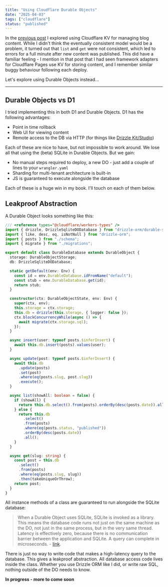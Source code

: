 ```yaml
---
title: "Using Cloudflare Durable Objects"
date: "2025-04-03"
tags: ["cloudflare"]
status: "published"
---
```


In the [previous post](/blog/cloudflare-kv) I explored using Cloudflare KV for managing blog content. While I didn't think the eventually consistent model would be a problem, it turned out that `list` and `get` were not consistent, which led to errors for a full minute after new content was published. This did have a familiar feeling - I mention in that post that I had seen framework adapters for Cloudflare Pages use KV for storing content, and I remember similar buggy behaviour following each deploy. 

Let's explore using Durable Objects instead...


---

## Durable Objects vs D1
I tried implementing this in both D1 and Durable Objects. D1 has the following advantages:

- Point in time rollback
- Web UI for viewing content
- Remote access to the DB via HTTP (for things like [Drizzle Kit/Studio](https://orm.drizzle.team/docs/guides/d1-http-with-drizzle-kit)) 

Each of these are nice to have, but not impossible to work around. We lose all that using the (beta) SQLite in Durable Objects. But we gain:

- No manual steps required to deploy, a new DO - just add a couple of lines to your `wrangler.yaml`
- Sharding for multi-tenant architecture is built-in
- JS is guaranteed to execute alongside the database

Each of these is a huge win in my book. I'll touch on each of them below. 

## Leakproof Abstraction
A Durable Object looks something like this:

```typescript
/// <reference types="@cloudflare/workers-types" />
import { drizzle, DrizzleSqliteDODatabase } from "drizzle-orm/durable-sqlite";
import { like, desc, eq, isNotNull } from "drizzle-orm";
import { posts } from "./schema";
import { migrate } from "./migrations";

export default class DurableDatabase extends DurableObject {
  storage: DurableObjectStorage;
  db: DrizzleSqliteDODatabase;

  static getDefault(env: Env) {
    const id = env.DurableDatabase.idFromName("default");
    const stub = env.DurableDatabase.get(id);
    return stub;
  }

  constructor(ctx: DurableObjectState, env: Env) {
    super(ctx, env);
    this.storage = ctx.storage;
    this.db = drizzle(this.storage, { logger: false });
    ctx.blockConcurrencyWhile(async () => {
      await migrate(ctx.storage.sql);
    });
  }

  async insert(user: typeof posts.$inferInsert) {
    await this.db.insert(posts).values(user);
  }

  async update(post: typeof posts.$inferInsert) {
    await this.db
      .update(posts)
      .set(post)
      .where(eq(posts.slug, post.slug))
      .execute();
  }

  async list(showAll: boolean = false) {
    if (showAll) {
      return this.db.select().from(posts).orderBy(desc(posts.date)).all();
    } else {
      return this.db
        .select()
        .from(posts)
        .where(eq(posts.status, "published"))
        .orderBy(desc(posts.date))
        .all();
    }
  }

  async get(slug: string) {
    const post = this.db
      .select()
      .from(posts)
      .where(eq(posts.slug, slug))
      .then(takeUniqueOrThrow);
    return post;
  }
}
```

All instance methods of a class are guaranteed to run alongside the SQLite database:

> When a Durable Object uses SQLite, SQLite is invoked as a library. This means the database code runs not just on the same machine as the DO, not just in the same process, but in the very same thread. Latency is effectively zero, because there is no communication barrier between the application and SQLite. A query can complete in microseconds. - [link](https://blog.cloudflare.com/sqlite-in-durable-objects/). 

There is just no way to write code that makes a high-latency query to the database. This gives a leakproof abstraction. All database access code lives inside the class. Whether you use Drizzle ORM like I did, or write raw SQL, nothing outside of the DO needs to know. 

**In progress - more to come soon**

